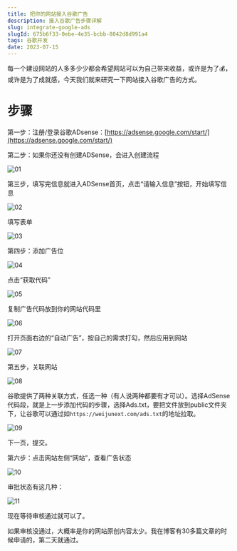 ```yaml
---
title: 把你的网站接入谷歌广告
description: 接入谷歌广告步骤详解
slug: integrate-google-ads
slugId: 675b6f33-0ebe-4e35-bcbb-8042d8d991a4
tags: 谷歌开发
date: 2023-07-15
---
```


每一个建设网站的人多多少少都会希望网站可以为自己带来收益，或许是为了💰，或许是为了成就感，今天我们就来研究一下网站接入谷歌广告的方式。

# 步骤

第一步：注册/登录谷歌ADsense：[https://adsense.google.com/start/](https://adsense.google.com/start/)


第二步：如果你还没有创建ADSense，会进入创建流程

![01](/assets/004/01.png)

第三步，填写完信息就进入ADSense首页，点击“请输入信息”按钮，开始填写信息

![02](/assets/004/02.png)

填写表单

![03](/assets/004/03.png)

第四步：添加广告位

![04](/assets/004/04.png)

点击“获取代码”

![05](/assets/004/05.png)

复制广告代码放到你的网站代码里

![06](/assets/004/06.png)

打开页面右边的“自动广告”，按自己的需求打勾，然后应用到网站

![07](/assets/004/07.png)

第五步，关联网站

![08](/assets/004/08.png)

谷歌提供了两种关联方式，任选一种（有人说两种都要有才可以）。选择AdSense代码段，就是上一步添加代码的步骤，选择Ads.txt，要把文件放到public文件夹下，让谷歌可以通过如`https://weijunext.com/ads.txt`的地址拉取。

![09](/assets/004/09.png)

下一页，提交。

第六步：点击网站左侧“网站”，查看广告状态

![10](/assets/004/10.png)

审批状态有这几种：

![11](/assets/004/11.png)

现在等待审核通过就可以了。

如果审核没通过，大概率是你的网站原创内容太少。我在博客有30多篇文章的时候申请的，第二天就通过。